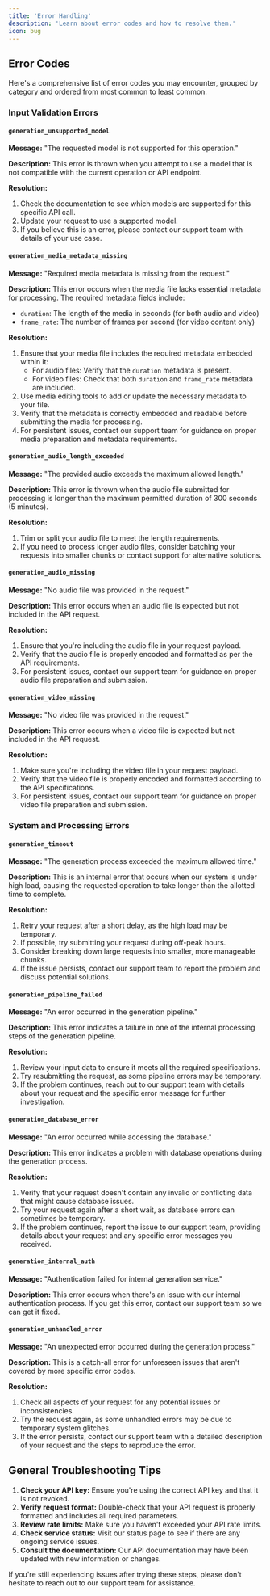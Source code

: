 ```yaml
---
title: 'Error Handling'
description: 'Learn about error codes and how to resolve them.'
icon: bug
---
```


## Error Codes

Here's a comprehensive list of error codes you may encounter, grouped by category and ordered from most common to least common.

### Input Validation Errors

#### `generation_unsupported_model`

**Message:** "The requested model is not supported for this operation."

**Description:** This error is thrown when you attempt to use a model that is not compatible with the current operation or API endpoint.

**Resolution:**
1. Check the documentation to see which models are supported for this specific API call.
2. Update your request to use a supported model.
3. If you believe this is an error, please contact our support team with details of your use case.

#### `generation_media_metadata_missing`

**Message:** "Required media metadata is missing from the request."

**Description:** This error occurs when the media file lacks essential metadata for processing. The required metadata fields include:
- `duration`: The length of the media in seconds (for both audio and video)
- `frame_rate`: The number of frames per second (for video content only)

**Resolution:**
1. Ensure that your media file includes the required metadata embedded within it:
   - For audio files: Verify that the `duration` metadata is present.
   - For video files: Check that both `duration` and `frame_rate` metadata are included.
2. Use media editing tools to add or update the necessary metadata to your file.
3. Verify that the metadata is correctly embedded and readable before submitting the media for processing.
4. For persistent issues, contact our support team for guidance on proper media preparation and metadata requirements.

#### `generation_audio_length_exceeded`

**Message:** "The provided audio exceeds the maximum allowed length."

**Description:** This error is thrown when the audio file submitted for processing is longer than the maximum permitted duration of 300 seconds (5 minutes).

**Resolution:**
1. Trim or split your audio file to meet the length requirements.
2. If you need to process longer audio files, consider batching your requests into smaller chunks or contact support for alternative solutions.

#### `generation_audio_missing`

**Message:** "No audio file was provided in the request."

**Description:** This error occurs when an audio file is expected but not included in the API request.

**Resolution:**
1. Ensure that you're including the audio file in your request payload.
2. Verify that the audio file is properly encoded and formatted as per the API requirements.
3. For persistent issues, contact our support team for guidance on proper audio file preparation and submission.

#### `generation_video_missing`

**Message:** "No video file was provided in the request."

**Description:** This error occurs when a video file is expected but not included in the API request.

**Resolution:**
1. Make sure you're including the video file in your request payload.
2. Verify that the video file is properly encoded and formatted according to the API specifications.
3. For persistent issues, contact our support team for guidance on proper video file preparation and submission.

### System and Processing Errors

#### `generation_timeout`

**Message:** "The generation process exceeded the maximum allowed time."

**Description:** This is an internal error that occurs when our system is under high load, causing the requested operation to take longer than the allotted time to complete.

**Resolution:**
1. Retry your request after a short delay, as the high load may be temporary.
2. If possible, try submitting your request during off-peak hours.
3. Consider breaking down large requests into smaller, more manageable chunks.
4. If the issue persists, contact our support team to report the problem and discuss potential solutions.

#### `generation_pipeline_failed`

**Message:** "An error occurred in the generation pipeline."

**Description:** This error indicates a failure in one of the internal processing steps of the generation pipeline.

**Resolution:**
1. Review your input data to ensure it meets all the required specifications.
2. Try resubmitting the request, as some pipeline errors may be temporary.
3. If the problem continues, reach out to our support team with details about your request and the specific error message for further investigation.

#### `generation_database_error`

**Message:** "An error occurred while accessing the database."

**Description:** This error indicates a problem with database operations during the generation process.

**Resolution:**
1. Verify that your request doesn't contain any invalid or conflicting data that might cause database issues.
2. Try your request again after a short wait, as database errors can sometimes be temporary.
3. If the problem continues, report the issue to our support team, providing details about your request and any specific error messages you received.

#### `generation_internal_auth`

**Message:** "Authentication failed for internal generation service."

**Description:** This error occurs when there's an issue with our internal authentication process. If you get this error, contact our support team so we can get it fixed.

#### `generation_unhandled_error`

**Message:** "An unexpected error occurred during the generation process."

**Description:** This is a catch-all error for unforeseen issues that aren't covered by more specific error codes.

**Resolution:**
1. Check all aspects of your request for any potential issues or inconsistencies.
2. Try the request again, as some unhandled errors may be due to temporary system glitches.
3. If the error persists, contact our support team with a detailed description of your request and the steps to reproduce the error.

## General Troubleshooting Tips

1. **Check your API key:** Ensure you're using the correct API key and that it is not revoked.
2. **Verify request format:** Double-check that your API request is properly formatted and includes all required parameters.
3. **Review rate limits:** Make sure you haven't exceeded your API rate limits.
4. **Check service status:** Visit our status page to see if there are any ongoing service issues.
5. **Consult the documentation:** Our API documentation may have been updated with new information or changes.

If you're still experiencing issues after trying these steps, please don't hesitate to reach out to our support team for assistance.
